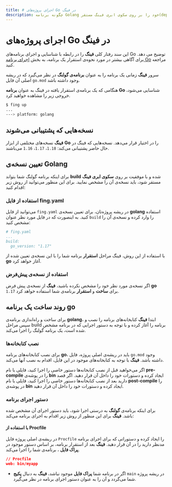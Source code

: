 ```yaml
---
title: # اجرای پروژه‌های Go در فینگ
description: چگونه برنامه Golang خود را بر روی سکوی ابری فینگ مستقر(deploy) کنیم؟
---
```



<Platform>
  <PlatformHead title="برنامه‌های Golang" icon="go/go-original.svg" />
</Platform>

# اجرای پروژه‌های Go در فینگ

این سند رفتار کلی **فینگ** را در رابطه با شناسایی و اجرای برنامه‌های Go توضیح می دهد. برای آگاهی بیشتر در مورد نحوه‌ی استقرار یک برنامه، به بخش [اجرای برنامه Go](/quickstart/golang) مراجعه کنید.

سرور **فینگ** زمانی یک برنامه را به عنوان **برنامه‌ی گولنگ** در نظر می‌گیرد که در ریشه اصلی آن فایل `go.mod` وجود داشته باشد.

هنگامی که یک برنامه‌ی استقرار یافته در فینگ به عنوان **برنامه Go** شناسایی می‌شود، خروجی زیر را مشاهده خواهید کرد.

```bash
$ fing up
...
---> platform: golang
```

## نسخه‌هایی که پشتیبانی می‌شوند

**فینگ** نسخه‌های مختلفی از ابزار **Go** را در اختیار قرار می‌دهد. نسخه‌هایی که فینگ در حال حاضر پشتیبانی می‌کند:
`1.18`، `1.17`، `1.16` می‌باشند.

## تعیین نسخه‌ی Golang

برای اینکه برنامه گولنگ شما بتواند **build** شده و با موفقیت بر روی **سکوی ابری فینگ** مستقر شود، باید نسخه‌ی آن را مشخص نمایید. برای این منظور می‌توانید از روش زیر اقدام کنید:

### استفاده از فایل fing.yaml

می‌توانید از فایل `fing.yaml` در ریشه پروژه‌تان، برای تعیین نسخه‌ی **golang** استفاده کنید. به اینصورت که در فایل مورد نظر عنوان `build` را وارد کرده و نسخه‌ی آن را مشخص کنید:

```yaml
# fing.yaml
...
build:
  go_version: "1.17"
```

با استفاده از این روش، فینگ مراحل **استقرار** برنامه شما را با این نسخه‌ی تعیین شده از **go** آغاز خواهد کرد.

### استفاده از نسخه‌ی پیش‌فرض

اگر نسخه‌ی مورد نظر خود را مشخص نکرده باشید، **فینگ** از نسخه‌ی پیش فرض **go** `1.17` برای **ساخت** و **استقرار** برنامه‌ی شما استفاده خواهد کرد.

## روند ساخت یک برنامه go

برای ساخت و راه‌اندازی برنامه‌ی **golang**، ابتدا **فینگ** کتابخانه‌های برنامه را نصب و سپس مراحل build برنامه را آغاز کرده و با توجه به دستور اجرایی که در برنامه مشخص شده است، یک برنامه گولنگ را اجرا می‌کند.

### نصب کتابخانه‌ها

برای نصب کتابخانه‌های برنامه **go**، باید در ریشه‌ی اصلی پروژه، فایل `go.mod` وجود داشته باشد. **فینگ** با توجه به کتابخانه‌های موجود در این فایل، اقدام به نصب آنها می‌کند.

<Notice variant="info">
اگر می‌‌خواهید قبل از نصب کتابخانه‌ها دستور خاصی را اجرا کنید، فایلی با نام <strong>pre-compile</strong> را در  پوشه‌ی <strong>bin</strong> ایجاد کرده و دستورات خود را داخل آن قرار دهید. 
</Notice>

<Notice variant="info">
اگر قصد دارید بعد از نصب کتابخانه‌ها دستور خاصی را اجرا کنید، فایلی با نام <strong>post-compile</strong> را در  پوشه‌ی <strong>bin</strong> ایجاد کرده و دستورات خود را داخل آن قرار دهید. 
</Notice>

### دستور اجرای برنامه

برای اینکه برنامه‌ی **گولنگ** به درستی اجرا شود، باید دستور اجرای آن مشخص شده باشد. **فینگ** برای این منظور از روش زیر اقدام به اجرای برنامه می‌کند:

#### با استفاده از Procfile
در ریشه‌ی اصلی پروژه فایل `Procfile` را ایجاد کرده و دستوراتی که برای اجرای برنامه مدنظر دارید را در آن قرار دهید. **فینگ**  بعد از استقرار برنامه، بر اساس دستور موجود در **پراک فایل** ، برنامه‌ی شما را اجرا می‌کند.

```json
// Procfile
web: bin/myapp
```

- اگر در برنامه شما **پراک فایل** موجود نباشد، **فینگ** به دنبال **پکیج** `main` در ریشه پروژه شما می‌گردد و آن را به عنوان دستور اجرای برنامه در نظر می‌گیرد.